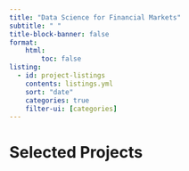 ```yaml
---
title: "Data Science for Financial Markets"
subtitle: " "
title-block-banner: false
format: 
    html:
        toc: false
listing: 
  - id: project-listings
    contents: listings.yml
    sort: "date"
    categories: true
    filter-ui: [categories]
---
```


# Selected Projects

:::{.column-page-right}

::: {#project-listings}
:::


:::

